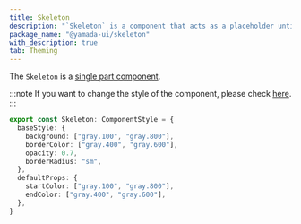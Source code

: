```yaml
---
title: Skeleton
description: "`Skeleton` is a component that acts as a placeholder until content is loaded."
package_name: "@yamada-ui/skeleton"
with_description: true
tab: Theming
---
```


The `Skeleton` is a [single part component](/styled-system/theming/component-style#single-part-component).

:::note
If you want to change the style of the component, please check [here](/styled-system/theming/customize-theme#changing-the-style-of-components).
:::

```ts
export const Skeleton: ComponentStyle = {
  baseStyle: {
    background: ["gray.100", "gray.800"],
    borderColor: ["gray.400", "gray.600"],
    opacity: 0.7,
    borderRadius: "sm",
  },
  defaultProps: {
    startColor: ["gray.100", "gray.800"],
    endColor: ["gray.400", "gray.600"],
  },
}
```
